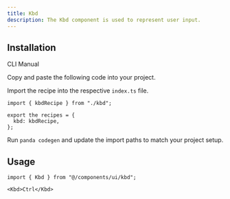 ```yaml
---
title: Kbd
description: The Kbd component is used to represent user input.
---
```


<ComponentPreview name="kbd-demo" />

## Installation

<InstallationTabs>

<TabsList>
  <TabsTrigger value="cli">CLI</TabsTrigger>
  <TabsTrigger value="manual">Manual</TabsTrigger>
</TabsList>

<TabsContent value="cli">

<PackageRunner command="nore-ui@latest add kbd" />

</TabsContent>

<TabsContent value="manual">

<Steps>

<Step>Copy and paste the following code into your project.</Step>

<ComponentSource name="kbd.ts" type="recipe" />

<ComponentSource name="kbd.tsx" type="component" />

<Step>Import the recipe into the respective `index.ts` file.</Step>

```tsx
import { kbdRecipe } from "./kbd";

export the recipes = {
  kbd: kbdRecipe,
};
```

<Step>Run `panda codegen` and update the import paths to match your project setup.</Step>

</Steps>

</TabsContent>

</InstallationTabs>

## Usage

```tsx
import { Kbd } from "@/components/ui/kbd";
```

```tsx
<Kbd>Ctrl</Kbd>
```
